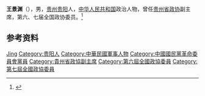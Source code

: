 '''王景渊'''（{{bd|1910年||1989年|6月}}），男，[[贵州|贵州]][[贵阳|贵阳]]人，[[中华人民共和国|中华人民共和国]]政治人物，曾任[[贵州省政协|贵州省政协]]副主席，第六、七届全国政协委员。<ref>{{Cite book|title=贵州百科全书|author=孙淦, 庹文升, 何仁仲主编|publisher=中国大百科全书出版社|year=2005|isbn=9787500074069|location=贵阳|pages=}}</ref>

== 参考资料 ==
{{reflist}}

{{中国人物小作品}}

{{Authority control}}
{{DEFAULTSORT:Wang王}}
[[Category:王姓|Jing]]
[[Category:贵阳人|Category:贵阳人]]
[[Category:中華民國軍事人物|Category:中華民國軍事人物]]
[[Category:中國國民黨革命委員會黨員|Category:中國國民黨革命委員會黨員]]
[[Category:貴州省政協副主席|Category:貴州省政協副主席]]
[[Category:第六屆全國政協委員|Category:第六屆全國政協委員]]
[[Category:第七屆全國政協委員|Category:第七屆全國政協委員]]
